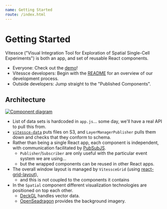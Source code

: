 ```yaml
---
name: Getting Started
route: /index.html
---
```


# Getting Started

Vitessce ("Visual Integration Tool for Exploration of Spatial Single-Cell Experiments")
is both an app, and set of reusable React components.

- Everyone: Check out the [demo](../index.html)!
- Vitessce developers: Begin with the [README](https://github.com/hms-dbmi/vitessce#readme)
for an overview of our development process.
- Outside developers: Jump straight to the "Published Components".

## Architecture

[<img alt="Component diagram" src="https://docs.google.com/drawings/d/e/2PACX-1vSoB3YGPxOTKnFOpYHeHX4JruHnibGXruM36uAZtuvPQNM3a7F4uS3q4b5jwGNQ6TJ7bQ9IPB32rdle/pub?w=650"/>](https://docs.google.com/drawings/d/1vS6wP1vs5QepLhXGDRww7LR505HJ-aIqnGn9O19f6xg/edit)

- List of data sets is hardcoded in `app.js`...
some day, we'll have a real API to pull this from.
- [`vitessce-data`](https://github.com/hms-dbmi/vitessce-data) puts files on S3, and `LayerManagerPublisher` pulls them down and checks that they conform to schema.
- Rather than being a single React app, each component is independent,
with communication facilitated by [PubSubJS](https://github.com/mroderick/PubSubJS#readme).
  - `Publisher`/`Subscriber` are only useful with the particular event system we are using...
  - but the wrapped components can be reused in other React apps.
- The overall window layout is managed by `VitessceGrid` (using [react-grid-layout](https://github.com/STRML/react-grid-layout#readme)),
  - and this is not coupled to the components it contains
- In the `Spatial` component different visualization technologies are positioned on top each other.
  - [DeckGL](http://deck.gl/) handles vector data.
  - [OpenSeadragon](https://openseadragon.github.io/) provides the background imagery.
